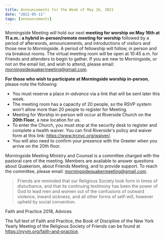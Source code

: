 ```yaml
---
title: Announcements for the Week of May 16, 2021
date: "2021-05-11"
tags: [announcements]
---
```


Morningside Meeting will hold our next **meeting for worship on May 16th at 11 a.m.: a hybrid in-person/remote meeting for worship** followed by a period of
afterwords, announcements, and introductions of visitors and those new to Morningside. A period of fellowship will follow, in person and via breakout rooms. The virtual meeting room will be open at 10:45 a.m. for Friends and attenders to
begin to gather. If you are new to Morningside, or not on the email list, and wish to attend,
please email: morningsidequakermeeting@gmail.com.

**For those who wish to participate at Morningside worship in-person**, please note the
following:

- You must reserve a place _in-advance_ via a link that will be sent later this week.
- The meeting room has a capacity of 20 people, so the RSVP system won&#39;t allow more
  than 20 people to register for Meeting.
- Meeting for Worship in-person will occur at Riverside Church on the **20th Floor**, a
  new location for us.
- To enter the Church, you must stop at the security desk to register and complete a
  health waiver. You can find Riverside&#39;s policy and waiver form at this link: https://www.trcnyc.org/waiver/.
- You will also need to confirm your presence with the Greeter when you arrive on the
  20th floor.

Morningside Meeting Ministry and Counsel is a committee charged with the pastoral care of
the meeting. Members are available to answer questions about Quakerism, about Friends
Meeting, and to provide support. To reach the committee, please email:
morningsidequakermeeting@gmail.com.

> Friends are reminded that our Religious Society took form in times of disturbance,
> and that its continuing testimony has been the power of God to lead men and women
> out of the confusions of outward violence, inward sickness, and all other forms of
> self-will, however upheld by social convention.

Faith and Practice 2018, Advices

The full text of Faith and Practice, the Book of Discipline of the New York Yearly Meeting of
the Religious Society of Friends can be found at https://nyym.org/faith-and-practice.
